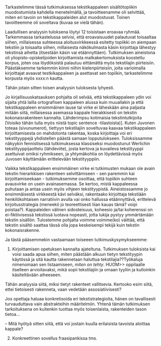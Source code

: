 ﻿
 
Tarkastelimme tässä tutkimuksessa tekstikappaleen sisältötopiikin muodostumista kahdella menetelmällä, ja tavoitteenamme oli selvittää, miten eri tavoin on tekstikappaleiden alut muodostuvat. Toinen tavoitteemme oli soveltava (kuvaa se vielä tähän).

Laadullisen analyysin tuloksena löytyi 12 toisistaan eroavaa ryhmää. Tarkemmassa tarkastelussa selvisi, että eroavaisuudet palautuvat toisaaltaa siihen, millaisessa suhteessa aloitusvirkkeessä esitetty topiikki on aiempaan tekstiin ja toisaalta siihen, millaisesta näkökulmasta käsin kirjoittaja lähestyy tekstinsä aihetta (itsestään käsin vai etäännyttäen). Tutkimuksen aineistona oli yliopisto-opiskelijoiden kirjoittamista matkakertomuksista koostettu korpus, joten osa löydöksistä palautuu eittämättä myös tekstilajin piirteisiin. Päästäksemme tarkemmin kiinni niihin kielenpiirteisiin, joita varioimalla kirjoittajat avaavat testkikappaleen ja asettavat sen topiikin, tarkastelimme korpusta myös xxxx:n kautta.

Tähän jotain sitten toisen analyysin tuloksesta lyhyesti.
 
Jo kirjallisuuskatsauksen pohjalta oli selvää, että tekstikappaleen ydin voi sijaita yhtä lailla ortografisen kappaleen alussa kuin muuallakin ja että tekstikappaleen ensimmäinen lause tai virke ei läheskään aina paljasta mitään siitä, millaisessa asemassa kappale hierakkisesti on tekstin kokonaisrakenteen kannalta. Lähderimpsu kotimaisia tekstintutkijoita [Voisiko tähän tulla myös niistä topic sentence -tilastoista)]. Kuten Juvonen toteaa (sivunumerot), tiettyyn tekstilajiin soveltuvaa kaavaa tekstikappaleen kirjoittamisesta on mahdotonta rakentaa, koska kirjoittaja voi eri tekstityyppejä yhdistellen päästä samaan lopputulokseen. Tuloksissamme näkyykin fennistisessä tutkimuksessa klassiseksi muodostunut Werlichin tekstityyppijaottelu (lähdeviite), josta kertova ja kuvaileva tekstityyppi asettuivat omiksi ryhmikseen, ja yhtymäkohtia on löydettävissä myös Juvosen käyttämään erittelevään tekstityyppiin.

Vaikka tekstikappaleen ensimmäinen virke ei tutkimusten mukaan ole avain tekstin hierarkkisen rakenteen selvittämiseen - sen paremmin kai kirjoittamiseekaan - tutkimuksemme osoittaa, että topiikin suhteen avausvirke on usein avainasemassa. Se kertoo, mistä kappaleessa puhutaan ja antaa usein myös vihjeen tekstityypistä. Aineistossamme jo ensimmäisestä virkkeestä kävi selväksi, rakentaako kirjoittaja tekstiään henkilökohtaisen narratiivin avulla vai onko hallussa etäännyttävä, erittelevä kirjoitusstrategia (meneekö jo teoreettisesti liian kauas tämä? voipi poistaa?). Kappaleiden välinen sidosteisuus, koheesio ja/tai koherenssi on ei-fiktiivisessä tekstissä luotava nopeasti, jotta lukija pystyy ymmärtämään tekstin sisällön. Tulostemme pohjalta voimme voimme(ko) väittää, että tekstin sisältö saattaa tässä olla jopa keskeisempi tekijä kuin tekstin kokonaisrakenne.

Ja tästä pääsemmekin vastaamaan toiseeen tutkimuskysymykseemme:

1. Kirjoittamisen opetuksen kannalta ajateltuna. Tutkimuksen tuloksista kai voisi saada apua siihen, miten päästään alkuun tietyn tekstityypin käytössä ja sitä kautta rakennetaan haluttua tekstilajia??Työkaluja nimenomaan sen listaamiseen, *miten on tehty*. HUOM>> oppilaalle itselleen arvioitavaksi,
   mikä sopii tekstilajiin ja omaan tyyliin ja kulloinkin käsiteltävään
   aiheeseen.

Tähän analyysia siitä, miksi tietyt rakenteet vallitsevia. Kertooko esim siitä,
ettei tietoisesti rakenneta, vaan vedetään assosiatiivisesti?


Jos opettaja haluaa konkretisoida eri tekstistrategioita, hänen on tavallisesti turvauduttava vain abstrakteihin määritelmiin. Yhtenä tämän tutkimuksen tarkoituksena on kuitenkin tuottaa myös
toisenlaista, rakenteiden tason tietoa...


-- Mitä hyötyä sitten siitä, että voi jostain kuulla erilaisista tavoista aloittaa
kappale?

2. Konkreettinen sovellus fraasipankissa tms.





